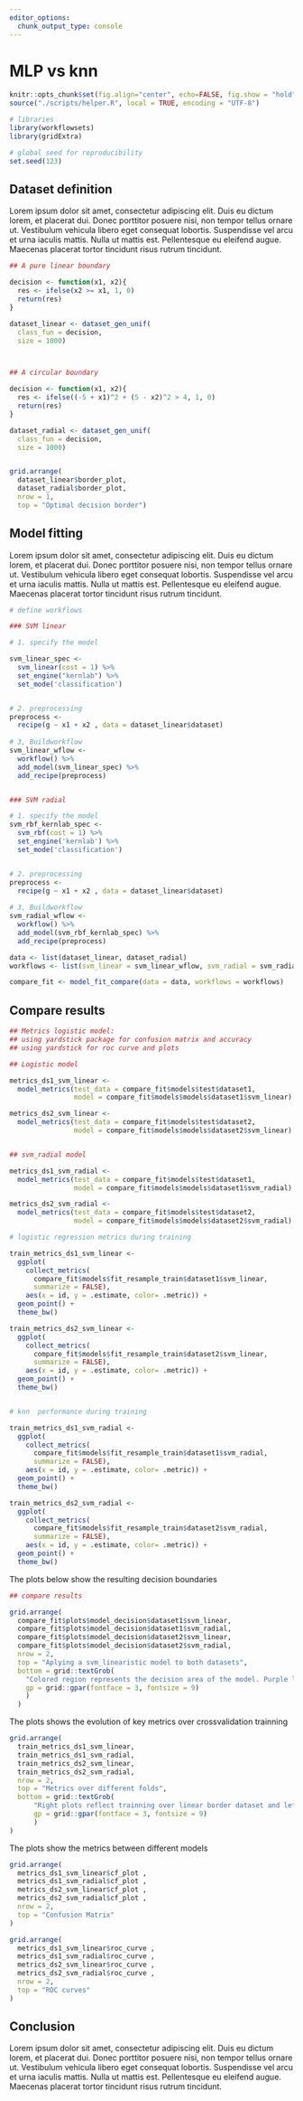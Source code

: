 ```yaml
---
editor_options:
  chunk_output_type: console
---
```


# MLP vs knn


```r

knitr::opts_chunk$set(fig.align="center", echo=FALSE, fig.show = "hold")
source("./scripts/helper.R", local = TRUE, encoding = "UTF-8")

```

```r

# libraries
library(workflowsets)
library(gridExtra)

# global seed for reproducibility
set.seed(123)

```


## Dataset definition  

Lorem ipsum dolor sit amet, consectetur adipiscing elit. Duis eu dictum lorem, et placerat dui. Donec porttitor posuere nisi, non tempor tellus ornare ut. Vestibulum vehicula libero eget consequat lobortis. Suspendisse vel arcu et urna iaculis mattis. Nulla ut mattis est. Pellentesque eu eleifend augue. Maecenas placerat tortor tincidunt risus rutrum tincidunt. 


```r

## A pure linear boundary

decision <- function(x1, x2){
  res <- ifelse(x2 >= x1, 1, 0)
  return(res)
}

dataset_linear <- dataset_gen_unif(
  class_fun = decision, 
  size = 1000)



## A circular boundary

decision <- function(x1, x2){
  res <- ifelse((-5 + x1)^2 + (5 - x2)^2 > 4, 1, 0)
  return(res)
}

dataset_radial <- dataset_gen_unif(
  class_fun = decision, 
  size = 1000)


grid.arrange(
  dataset_linear$border_plot, 
  dataset_radial$border_plot, 
  nrow = 1,
  top = "Optimal decision border")

```


## Model fitting

Lorem ipsum dolor sit amet, consectetur adipiscing elit. Duis eu dictum lorem, et placerat dui. Donec porttitor posuere nisi, non tempor tellus ornare ut. Vestibulum vehicula libero eget consequat lobortis. Suspendisse vel arcu et urna iaculis mattis. Nulla ut mattis est. Pellentesque eu eleifend augue. Maecenas placerat tortor tincidunt risus rutrum tincidunt. 

```r
# define workflows

### SVM linear

# 1. specify the model

svm_linear_spec <-
  svm_linear(cost = 1) %>% 
  set_engine("kernlab") %>%
  set_mode('classification')


# 2. preprocessing 
preprocess <- 
  recipe(g ~ x1 + x2 , data = dataset_linear$dataset)
  
# 3, Buildworkflow
svm_linear_wflow <- 
  workflow() %>% 
  add_model(svm_linear_spec) %>% 
  add_recipe(preprocess)


### SVM radial

# 1. specify the model
svm_rbf_kernlab_spec <-
  svm_rbf(cost = 1) %>%
  set_engine('kernlab') %>%
  set_mode('classification')


# 2. preprocessing 
preprocess <- 
  recipe(g ~ x1 + x2 , data = dataset_linear$dataset)
  
# 3, Buildworkflow
svm_radial_wflow <- 
  workflow() %>% 
  add_model(svm_rbf_kernlab_spec) %>% 
  add_recipe(preprocess)

```


```r

data <- list(dataset_linear, dataset_radial)
workflows <- list(svm_linear = svm_linear_wflow, svm_radial = svm_radial_wflow)

compare_fit <- model_fit_compare(data = data, workflows = workflows)

```


## Compare results

```r

## Metrics logistic model:
## using yardstick package for confusion matrix and accuracy
## using yardstick for roc curve and plots

## Logistic model

metrics_ds1_svm_linear <- 
  model_metrics(test_data = compare_fit$models$test$dataset1, 
                model = compare_fit$models$models$dataset1$svm_linear)

metrics_ds2_svm_linear <- 
  model_metrics(test_data = compare_fit$models$test$dataset2, 
                model = compare_fit$models$models$dataset2$svm_linear)


## svm_radial model

metrics_ds1_svm_radial <- 
  model_metrics(test_data = compare_fit$models$test$dataset1, 
                model = compare_fit$models$models$dataset1$svm_radial)

metrics_ds2_svm_radial <- 
  model_metrics(test_data = compare_fit$models$test$dataset2, 
                model = compare_fit$models$models$dataset2$svm_radial)

```


```r

# logistic regression metrics during training

train_metrics_ds1_svm_linear <- 
  ggplot(
    collect_metrics(
      compare_fit$models$fit_resample_train$dataset1$svm_linear, 
      summarize = FALSE), 
    aes(x = id, y = .estimate, color= .metric)) + 
  geom_point() +
  theme_bw()

train_metrics_ds2_svm_linear <- 
  ggplot(
    collect_metrics(
      compare_fit$models$fit_resample_train$dataset2$svm_linear, 
      summarize = FALSE), 
    aes(x = id, y = .estimate, color= .metric)) + 
  geom_point() +
  theme_bw()


# knn  performance during training

train_metrics_ds1_svm_radial <- 
  ggplot(
    collect_metrics(
      compare_fit$models$fit_resample_train$dataset1$svm_radial, 
      summarize = FALSE), 
    aes(x = id, y = .estimate, color= .metric)) + 
  geom_point() +
  theme_bw()

train_metrics_ds2_svm_radial <- 
  ggplot(
    collect_metrics(
      compare_fit$models$fit_resample_train$dataset2$svm_radial, 
      summarize = FALSE), 
    aes(x = id, y = .estimate, color= .metric)) + 
  geom_point() +
  theme_bw()

```

The plots below show the resulting decision boundaries

```r

## compare results

grid.arrange(
  compare_fit$plots$model_decision$dataset1$svm_linear,
  compare_fit$plots$model_decision$dataset1$svm_radial,
  compare_fit$plots$model_decision$dataset2$svm_linear,
  compare_fit$plots$model_decision$dataset2$svm_radial,
  nrow = 2,
  top = "Aplying a svm_linearistic model to both datasets",
  bottom = grid::textGrob(
    "Colored region represents the decision area of the model. Purple line represents the decision border. Visually is possible to conclude that the svm_linearistic model fits better a linear  frontier while struggling when facing a curved frontier",
    gp = grid::gpar(fontface = 3, fontsize = 9)
    )
  )

```

The plots shows the evolution of key metrics over crossvalidation trainning


```r

grid.arrange(
  train_metrics_ds1_svm_linear, 
  train_metrics_ds1_svm_radial, 
  train_metrics_ds2_svm_linear,
  train_metrics_ds2_svm_radial, 
  nrow = 2,
  top = "Metrics over different folds",
  bottom = grid::textGrob(
      "Right plots reflect trainning over linear border dataset and left plots reflect a quadractic border",
      gp = grid::gpar(fontface = 3, fontsize = 9)
      )
)

```


The plots show the metrics between different models

```r

grid.arrange(
  metrics_ds1_svm_linear$cf_plot ,
  metrics_ds1_svm_radial$cf_plot ,
  metrics_ds2_svm_linear$cf_plot ,
  metrics_ds2_svm_radial$cf_plot ,
  nrow = 2,
  top = "Confusion Matrix"
)


```


```r

grid.arrange(
  metrics_ds1_svm_linear$roc_curve ,
  metrics_ds1_svm_radial$roc_curve ,
  metrics_ds2_svm_linear$roc_curve ,
  metrics_ds2_svm_radial$roc_curve ,
  nrow = 2,
  top = "ROC curves"
)

```


## Conclusion

Lorem ipsum dolor sit amet, consectetur adipiscing elit. Duis eu dictum lorem, et placerat dui. Donec porttitor posuere nisi, non tempor tellus ornare ut. Vestibulum vehicula libero eget consequat lobortis. Suspendisse vel arcu et urna iaculis mattis. Nulla ut mattis est. Pellentesque eu eleifend augue. Maecenas placerat tortor tincidunt risus rutrum tincidunt. 